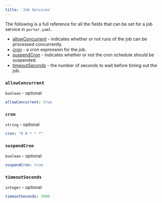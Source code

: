 ```yaml
---
title: 'Job Services'
---
```


The following is a full reference for all the fields that can be set for a job service in `porter.yaml`.

- [allowConcurrent](#allowConcurrent) \- indicates whether or not runs of the job can be processed concurrently.
- [cron](#cron) \- a cron expression for the job.
- [suspendCron](#suspendCron) \- indicates whether or not the cron schedule should be suspended.
- [timeoutSeconds](#timeoutSeconds) \- the number of seconds to wait before timing out the job.

### `allowConcurrent`

`boolean` - optional

```yaml
allowConcurrent: true
```

### `cron`

`string` - optional

```yaml
cron: "0 0 * * *"
```

### `suspendCron`

`boolean` - optional

```yaml
suspendCron: true
```

### `timeoutSeconds`

`integer` - optional

```yaml
timeoutSeconds: 3600
```